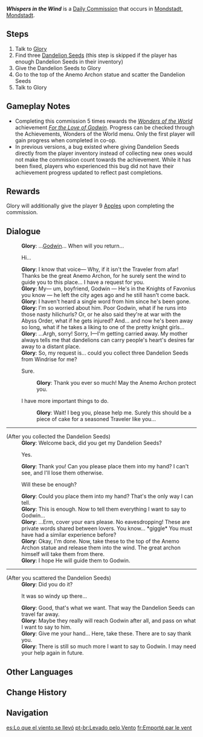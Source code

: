 {{Quest Infobox
|id            = 20036
|image         = Commission Whispers in the Wind.png
|type          = Commission
|npc           = Glory
|startLocation = [[City of Mondstadt|Mondstadt]], [[Mondstadt]]
|region        = Mondstadt
|area          = Starfell Valley
|subarea       = City of Mondstadt
|characters    = Glory; Traveler
|next          = Long Distance Love
|other         = 
*Part of a storyline with [[Long Distance Love]]. Rewards the achievement [[For the Love of Godwin]] after completing 5 times.
*AR-Dependent Rewards
*Additional Rewards:
{{Card|Apple|9}}
}}
'''''Whispers in the Wind''''' is a [[Daily Commission]] that occurs in [[City of Mondstadt|Mondstadt]], [[Mondstadt]].
==Steps==
#Talk to [[Glory]]
#Find three [[Dandelion Seed]]s (this step is skipped if the player has enough Dandelion Seeds in their inventory)
#Give the Dandelion Seeds to Glory
#Go to the top of the Anemo Archon statue and scatter the Dandelion Seeds
#Talk to Glory

==Gameplay Notes==
*Completing this commission 5 times rewards the ''[[Wonders of the World]]'' achievement ''[[For the Love of Godwin]]''. Progress can be checked through the Achievements, Wonders of the World menu. Only the first player will gain progress when completed in co-op.
*In previous versions, a bug existed where giving Dandelion Seeds directly from the player inventory instead of collecting new ones would not make the commission count towards the achievement. While it has been fixed, players who experienced this bug did not have their achievement progress updated to reflect past completions.

==Rewards==
{{Commission Rewards|full}}

Glory will additionally give the player 9 [[Apple]]s upon completing the commission.

==Dialogue==
{{Quest Description|[[Glory]] misses her boyfriend who went on a long journey. She's looking for a way to carry her words to him.}}
{{Dialogue start}}
:'''Glory''': ...[[Godwin]]... When will you return...
:{{DIcon|Quest}} Hi...
:'''Glory''': I know that voice&mdash; Why, if it isn't the Traveler from afar! Thanks be the great Anemo Archon, for he surely sent the wind to guide you to this place... I have a request for you.
:'''Glory''': My&mdash; um, boyfriend, Godwin &mdash; He's in the Knights of Favonius you know &mdash; he left the city ages ago and he still hasn't come back.
:'''Glory''': I haven't heard a single word from him since he's been gone.
:'''Glory''': I'm so worried about him. Poor Godwin, what if he runs into those nasty hilichurls? Or, or he also said they're at war with the Abyss Order, what if he gets injured? And... and now he's been away so long, what if he takes a liking to one of the pretty knight girls...
:'''Glory''': ...Argh, sorry! Sorry, I&mdash;I'm getting carried away. My mother always tells me that dandelions can carry people's heart's desires far away to a distant place.
:'''Glory''': So, my request is... could you collect three Dandelion Seeds from Windrise for me?
:{{DIcon}} Sure.
::'''Glory''': Thank you ever so much! May the Anemo Archon protect you.
:{{DIcon}} I have more important things to do.
::'''Glory''': Wait! I beg you, please help me. Surely this should be a piece of cake for a seasoned Traveler like you...
----
;(After you collected the Dandelion Seeds)
:'''Glory''': Welcome back, did you get my Dandelion Seeds?
:{{DIcon|Quest}} Yes.
:'''Glory''': Thank you! Can you please place them into my hand? I can't see, and I'll lose them otherwise.
:{{DIcon}} Will these be enough?
:'''Glory''': Could you place them into my hand? That's the only way I can tell.
:'''Glory''': This is enough. Now to tell them everything I want to say to Godwin...
:'''Glory''': ...Erm, cover your ears please. No eavesdropping! These are private words shared between lovers. You know... *giggle* You must have had a similar experience before?
:'''Glory''': Okay, I'm done. Now, take these to the top of the Anemo Archon statue and release them into the wind. The great archon himself will take them from there.
:'''Glory''': I hope He will guide them to Godwin.
----
;(After you scattered the Dandelion Seeds)
:'''Glory''': Did you do it?
:{{DIcon|Quest}} It was so windy up there...
:'''Glory''': Good, that's what we want. That way the Dandelion Seeds can travel far away.
:'''Glory''': Maybe they really will reach Godwin after all, and pass on what I want to say to him.
:'''Glory''': Give me your hand... Here, take these. There are to say thank you.
:'''Glory''': There is still so much more I want to say to Godwin. I may need your help again in future.
{{Dialogue end}}

==Other Languages==
{{Other Languages
|en      = Whispers in the Wind
|zhs     = 愿风带走思念
|zhs_rm  = Yuàn Fēng Dàizǒu Sīniàn
|zht     = 願風帶走思念
|zht_rm  = Yuàn Fēng Dàizǒu Sīniàn
|zh_tl   = May the Wind Carry [My] Yearning Away
|ja      = 思いを風に
|ja_rm   = Omoi wo Kaze ni
|ja_tl   = Feelings into the Wind
|ko      = 바람이 그리움을 전해주길
|ko_rm   = Baram-i Geuri'um-eul Jeonhaejugil
|ko_tl   = Wish the Wind Delivers Longing
|es      = Lo que el viento se llevó
|es_tl   = That Which Was Taken by the Wind
|es_note = This is the title of ''{{w|Gone With the Wind (film)|Gone With the Wind}}'' in Spanish.
|fr      = Emporté par le vent
|fr_tl   = Carried away by the Wind
|ru      = Ветер воспоминаний уносит тоску
|ru_tl   = The Wind of Memories Carries Away the Love-Sickness
|ru_note = {{Lang|mini=1|ru=Тоска|ru_rm=Toska}} is an extremely complicated word in the Russian language.<br /><br />"No single word in English renders all the shades of ''toska''.<br />At its deepest and most painful, it is a sensation of great spiritual anguish, often without any specific cause.<br />At less morbid levels, it is a dull ache of the soul, a longing with nothing to long for, a sick pining, a vague restlessness, mental throes, yearning.<br />In particular cases, it may be the desire for somebody or something specific, nostalgia, love-sickness.<br />At the lowest level, it grades into ennui, boredom."<br />&mdash;{{w|Vladimir Nabokov}}, the author of ''{{w|Lolita}}
|th      = เสียงกระซิบในสายลม
|th_rm   = 
|th_tl   = Whispers in the Wind
|vi      = Mong Gió Đem Nỗi Nhớ Đi
|vi_tl   = Hope the Wind Carries the Feelings of Missing You
|de      = Gedanken im Wind
|de_tl   = Thoughts in the Wind
|id      = Angin Membawa Rindu
|id_tl   = Wind deliver longing
|pt      = Levado pelo Vento
|pt_tl   = Taken by the Wind
|tr      = Rüzgardaki Fısıltılar
|tr_tl   = 
|it      = Sussurri nel vento
|it_tl   = 
}}

==Change History==
{{Change History|1.0}}

==Navigation==
{{Commission Navbox|Mondstadt|In Series}}

[[es:Lo que el viento se llevó]]
[[pt-br:Levado pelo Vento]]
[[fr:Emporté par le vent]]